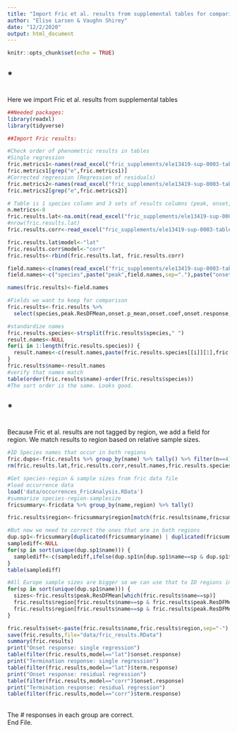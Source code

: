```yaml
---
title: "Import Fric et al. results from supplemental tables for comparisons"
author: "Elise Larsen & Vaughn Shirey"
date: "12/2/2020"
output: html_document
---
```


```r
knitr::opts_chunk$set(echo = TRUE)

```
<h2>*</h2>
  <br>Here we import Fric et al. results from supplemental tables
```r

##Needed packages:
library(readxl)
library(tidyverse)

##Import Fric results: 

#Check order of phenometric results in tables
#Single regression
fric.metrics1<-names(read_excel("fric_supplements/ele13419-sup-0003-tables2.xlsx", sheet="~latitude", range="A3:Y3"))
fric.metrics1[grep("e",fric.metrics1)]
#Corrected regression (Regression of residuals)
fric.metrics2<-names(read_excel("fric_supplements/ele13419-sup-0003-tables2.xlsx", sheet="~latitude|altitude+year", range="A2:Y2"))
fric.metrics2[grep("e",fric.metrics2)]

# Table is 1 species column and 3 sets of results columns (peak, onset, termination). There are 8 results parameters reported per model. 
n.metrics<-8
fric.results.lat<-na.omit(read_excel("fric_supplements/ele13419-sup-0003-tables2.xlsx", sheet="~latitude", range="A4:Y113"))
#nrow(fric.results.lat)
fric.results.corr<-read_excel("fric_supplements/ele13419-sup-0003-tables2.xlsx", sheet="~latitude|altitude+year", range="A3:Y108")

fric.results.lat$model<-"lat"
fric.results.corr$model<-"corr"
fric.results<-rbind(fric.results.lat, fric.results.corr)

field.names<-c(names(read_excel("fric_supplements/ele13419-sup-0003-tables2.xlsx", sheet="~latitude", range="B4:I4")))
field.names<-c("species",paste("peak",field.names,sep="."),paste("onset",field.names,sep="."),paste("term",field.names,sep="."),"model")

names(fric.results)<-field.names

#Fields we want to keep for comparison
fric.results<-fric.results %>%
  select(species,peak.ResDFMean,onset.p_mean,onset.coef,onset.response,term.p_mean,term.coef,term.response, model)

#standardize names
fric.results.species<-strsplit(fric.results$species," ")
result.names<-NULL
for(i in 1:length(fric.results.species)) {
  result.names<-c(result.names,paste(fric.results.species[[i]][1],fric.results.species[[i]][2],sep=" "))
}
fric.results$name<-result.names
#verify that names match
table(order(fric.results$name)-order(fric.results$species))
#The sort order is the same. Looks good.
```
<h2>*</h2>
<br> Because Fric et al. results are not tagged by region, we add a field for region.
We match results to region based on relative sample sizes.

```r
#ID Species names that occur in both regions
fric.dups<-fric.results %>% group_by(name) %>% tally() %>% filter(n==4)
rm(fric.results.lat,fric.results.corr,result.names,fric.results.species)

#Get species-region & sample sizes from fric data file
#load occurrence data
load('data/occurrences_FricAnalysis.RData')
#summarize species-region-samplesize
fricsummary<-fricdata %>% group_by(name,region) %>% tally()

fric.results$region<-fricsummary$region[match(fric.results$name,fricsummary$name)]

#But now we need to correct the ones that are in both regions
dup.sp1<-fricsummary[duplicated(fricsummary$name) | duplicated(fricsummary$name, fromLast=T),]
samplediff<-NULL
for(sp in sort(unique(dup.sp1$name))) {
  samplediff<-c(samplediff,ifelse(dup.sp1$n[dup.sp1$name==sp & dup.sp1$region=="Europe"]-dup.sp1$n[dup.sp1$name==sp & dup.sp1$region=="N. America"]>0,"Europe","N. America"))
}
table(samplediff)

#All Europe sample sizes are bigger so we can use that to ID regions in the Fric results.
for(sp in sort(unique(dup.sp1$name))) {
  sizes<-fric.results$peak.ResDFMean[which(fric.results$name==sp)]
  fric.results$region[fric.results$name==sp & fric.results$peak.ResDFMean==max(sizes)]<-"Europe"
  fric.results$region[fric.results$name==sp & fric.results$peak.ResDFMean==min(sizes)]<-"N. America"
}

fric.results$set<-paste(fric.results$name,fric.results$region,sep="-")
save(fric.results,file="data/fric_results.RData")
summary(fric.results)
print("Onset response: single regression")
table(filter(fric.results,model=="lat")$onset.response)
print("Termination response: single regression")
table(filter(fric.results,model=="lat")$term.response)
print("Onset response: residual regression")
table(filter(fric.results,model=="corr")$onset.response)
print("Termination response: residual regression")
table(filter(fric.results,model=="corr")$term.response)
```
<br>The # responses in each group are correct.
<br>End File.